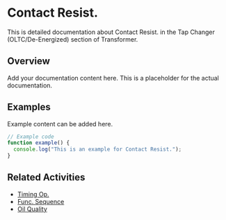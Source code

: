 # Contact Resist.

This is detailed documentation about Contact Resist. in the Tap Changer (OLTC/De-Energized) section of Transformer.

## Overview

Add your documentation content here. This is a placeholder for the actual documentation.

## Examples

Example content can be added here.

```typescript
// Example code
function example() {
  console.log("This is an example for Contact Resist.");
}
```

## Related Activities

- [Timing Op.](/docs/transformer/tap-changer-oltcde-energized/timing-op)
- [Func. Sequence](/docs/transformer/tap-changer-oltcde-energized/func-sequence)
- [Oil Quality](/docs/transformer/tap-changer-oltcde-energized/oil-quality)
